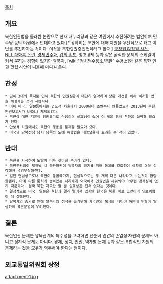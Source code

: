 [[목차]]
== 개요 ==
북한인권법을 둘러싼 논란으로 현재 새누리당과 같은 여권에서 추진하려는 법안이며 민주당 등의 야권에서 반대하고 있다.[* 정확히는 북한에 대해 지원을 우선적으로 하고 이 법을 추진하자는 것이다. 이것을 북한인권증진법이라고 한다.] [[국정원 여직원 사건]], [[NLL 대화록 논란]], [[경제민주화]], [[갑의 횡포]], 창조경제 등과 같은 굵직한 문제의 스케일이 커서 묻히는 경향이 있지만 [[탈북자]], [wiki:"정치범수용소/북한" 수용소]와 같은 북한 인권 관련 사안이 나올때 마다 나온다.

== 찬성 ==
 * 김씨 3대의 독재로 인해 북한의 인권상황이 대단히 열악하여 상황 개선을 위해 이러한 법을 제정하는 것이 시급하다.
 * 이미 미국, 일본등에서는 인도적 차원에서 2000년대 초반부터 만들었으며 2013년에 북한인권보고서가 UN에서 채택되었다.
 * 북한에 대한 지원이 정권유지로 악용되어 실효성이 없어 이 법을 통해 북한을 압박할 필요가 있다.
 * 안보적 차원에서도 북한의 행동을 통제할 필요가 있다.
 * [[미국]]의 남북전쟁 당시 남쪽의 노예 해방법을 내놓았을때 효과를 본 적이 있었다.

== 반대 ==
 * 북한을 자극하여 도발이 더욱 잦아질 우려가 있다.
 * 북한인권법이 제정될 시 북한정권이 탈북자의 방지를 위해 통제를 강화하여 상황이 더욱 심각해져 유명무실해진다.
 * 일단 헌법상으로나 북한이 불법국가지, 현실적으로는 두 개의 다른 나라라고 보는것이 합당할텐데, 아예 다른 통치에 놓여있는 나라에게 외국에서 인권법을 세워봐야 아무런 강제성이 없기 때문이다. 결국 북한 자극만 할 뿐 실효성은 전혀 없다는 것이다.
 * 결정적으로 미국, 일본은 북한과 멀리 떨어져 있지만 한국은 북한 바로 코앞이라 안보위협이 더 심해진다.
 * 탈북자의 증가로 인해 탈북자의 정착을 돕기위해 자국민의 복지를 떼어야 하는데 반발이 발생하여 국론분열이 우려된다.

== 결론 ==
북한인권 문제는 남북관계의 특수성을 고려하면 단순히 인간의 존엄성 차원의 문제도 아니고 정치적 문제도 아니다. 경제, 정치, 인권, 역차별 문제 등과 같은 복합적인 차원의 문제라는 것을 모두가 염두해야 한다는 점이다.

== 외교통일위원회 상정 ==
attachment:1.jpg
